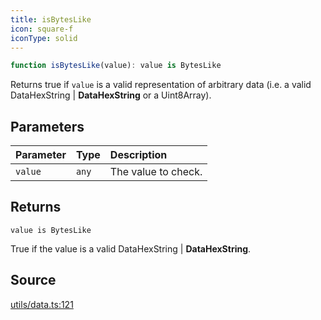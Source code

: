 ```yaml
---
title: isBytesLike
icon: square-f
iconType: solid
---
```


```ts
function isBytesLike(value): value is BytesLike
```

Returns true if `value` is a valid representation of arbitrary data (i.e. a valid
DataHexString | **DataHexString** or a Uint8Array).

## Parameters

| Parameter | Type | Description |
| :------ | :------ | :------ |
| `value` | `any` | The value to check. |

## Returns

`value is BytesLike`

True if the value is a valid DataHexString | **DataHexString**.

## Source

[utils/data.ts:121](https://github.com/dominant-strategies/quais.js/blob/34dd1c3fe474205b813976f3c7b5590c86d3fcd2/src/utils/data.ts#L121)
